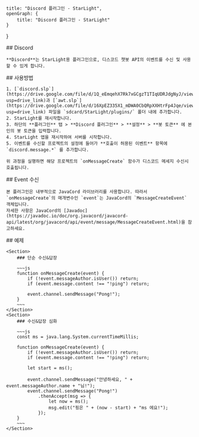     title: "Discord 플러그인 - StarLight",
    openGraph: {
        title: "Discord 플러그인 - StarLight"
    }
}

<Section>
    ## Discord

    **Discord**는 StarLight용 플러그인으로, 디스코드 챗봇 API의 이벤트를 수신 및 사용할 수 있게 합니다.
</Section>
<Section>
    ## 사용방법

    1. [`discord.slp`](https://drive.google.com/file/d/1Q_eEmqehX7Rk7xGCgzT1TIqUDRJdgNyJ/view?usp=drive_link)과 [`awt.slp`](https://drive.google.com/file/d/16XpEZ335X1_mDWA0CbQRpXXHtrFp4Jqe/view?usp=drive_link) 파일을 `sdcard/StarLight/plugins/` 폴더 내에 추가합니다.
    2. StarLight를 재시작합니다.
    3. 하단의 **플러그인** 탭 > **Discord 플러그인** > **설정** > **봇 토큰** 에 본인의 봇 토큰을 입력합니다.
    4. StarLight 앱을 재시작하여 서버를 시작합니다.
    5. 이벤트를 수신할 프로젝트의 설정에 들어가 **호출이 허용된 이벤트** 항목에 `discord.message.*` 를 추가합니다.

    위 과정을 실행하면 해당 프로젝트의 `onMessageCreate` 함수가 디스코드 메세지 수신시 호출됩니다.
</Section>
<Section>
    ## Event 수신

    본 플러그인은 내부적으로 JavaCord 라이브러리를 사용합니다. 따라서 `onMessageCreate`의 매개변수인 `event`는 JavaCord의 `MessageCreateEvent` 객체입니다.
    자세한 사항은 JavaCord의 [Javadoc](https://javadoc.io/doc/org.javacord/javacord-api/latest/org/javacord/api/event/message/MessageCreateEvent.html)을 참고하세요.
</Section>
<Section>
    ## 예제

    <Section>
        ### 단순 수신&답장

        ~~~js
        function onMessageCreate(event) {
            if (!event.messageAuthor.isUser()) return;
            if (event.message.content !== "!ping") return;

            event.channel.sendMessage("Pong!");
        }
        ~~~
    </Section>
    <Section>
        ### 수신&답장 심화

        ~~~js
        const ms = java.lang.System.currentTimeMillis;

        function onMessageCreate(event) {
            if (!event.messageAuthor.isUser()) return;
            if (event.message.content !== "!ping") return;

            let start = ms();

            event.channel.sendMessage("안녕하세요, " + event.messageAuthor.name + "님!");
            event.channel.sendMessage("Pong!")
                .thenAccept(msg => {
                    let now = ms();
                    msg.edit("핑은 " + (now - start) + "ms 에요!");
                });
        }
        ~~~
    </Section>
</Section>